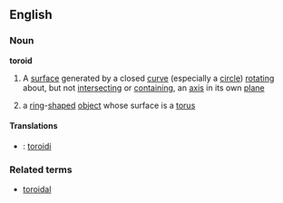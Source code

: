 ==English==

===Noun===
'''toroid'''
{{wikipedia}}
#{{mathematics}} A [[surface]] generated by a closed [[curve]] (especially a [[circle]]) [[rotating]] about, but not [[intersecting]] or [[containing]], an [[axis]] in its own [[plane]]
# a [[ring]]-[[shape]]d [[object]] whose surface is a [[torus]]

====Translations====
*{{fi}}: [[toroidi]]

===Related terms===
*[[toroidal]]